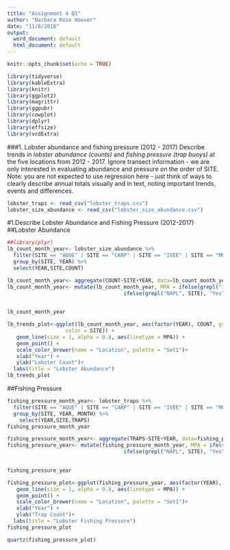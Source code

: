 ```yaml
---
title: "Assignment 4 Q1"
author: "Barbara Rose Hoover"
date: "11/8/2018"
output:
  word_document: default
  html_document: default
---
```


```r
knitr::opts_chunk$set(echo = TRUE)
```


```r
library(tidyverse)
library(kableExtra) 
library(knitr)
library(ggplot2)
library(magrittr)
library(ggpubr)
library(cowplot)
library(dplyr)
library(effsize) 
library(vcdExtra)
```


###1.	Lobster abundance and fishing pressure (2012 - 2017)
Describe trends in *lobster abundance (counts)* and *fishing pressure (trap buoys)* at the five locations from 2012 - 2017. Ignore transect information - we are only interested in evaluating abundance and pressure on the order of SITE. Note: you are not expected to use regression here - just think of ways to clearly describe annual totals visually and in text, noting important trends, events and differences.

```r
lobster_traps <- read_csv("lobster_traps.csv")
lobster_size_abundance <- read_csv("lobster_size_abundance.csv")
```

#1.Describe Lobster Abundance and Fishing Pressure (2012-2017)
##Lobster Abundance
```r
##library(plyr)
lb_count_month_year<- lobster_size_abundance %>%
  filter(SITE == "AQUE" | SITE == "CARP" | SITE == "IVEE" | SITE == "MOHK" | SITE == "NAPL") %>%
  group_by(SITE, YEAR) %>%
  select(YEAR,SITE,COUNT) 

lb_count_month_year<- aggregate(COUNT~SITE+YEAR, data=lb_count_month_year, sum)
lb_count_month_year<- mutate(lb_count_month_year, MPA = ifelse(grepl("IVEE", SITE), "Yes",
                                      ifelse(grepl("NAPL", SITE), "Yes", "No"))) 
 

lb_count_month_year

```

```r
lb_trends_plot<-ggplot(lb_count_month_year, aes(factor(YEAR), COUNT, group = SITE, 
                   color = SITE)) + 
   geom_line(size = 1, alpha = 0.8, aes(linetype = MPA)) +
   geom_point() +
   scale_color_brewer(name = "Location", palette = "Set1")+
   xlab("Year") + 
   ylab("Lobster Count")+
  labs(title = "Lobster Abundance")
lb_trends_plot
```

##Fishing Pressure
```r
fishing_pressure_month_year<- lobster_traps %>%
  filter(SITE == "AQUE" | SITE == "CARP" | SITE == "IVEE" | SITE == "MOHK" | SITE == "NAPL") %>%
  group_by(SITE, YEAR, MONTH) %>%
    select(YEAR,SITE,TRAPS)
fishing_pressure_month_year

fishing_pressure_month_year<- aggregate(TRAPS~SITE+YEAR, data=fishing_pressure_month_year, sum)
fishing_pressure_year<- mutate(fishing_pressure_month_year, MPA = ifelse(grepl("IVEE", SITE), "Yes",
                                      ifelse(grepl("NAPL", SITE), "Yes", "No"))) 
 

fishing_pressure_year

```


```r
fishing_pressure_plot<-ggplot(fishing_pressure_year, aes(factor(YEAR), TRAPS, group = SITE, color = SITE)) + 
   geom_line(size = 1, alpha = 0.8, aes(linetype = MPA)) +
   geom_point() +
   scale_color_brewer(name = "Location", palette = "Set1")+
   xlab("Year") + 
   ylab("Trap Count")+
  labs(title = "Lobster Fishing Pressure")
fishing_pressure_plot

quartz(fishing_pressure_plot)
```
